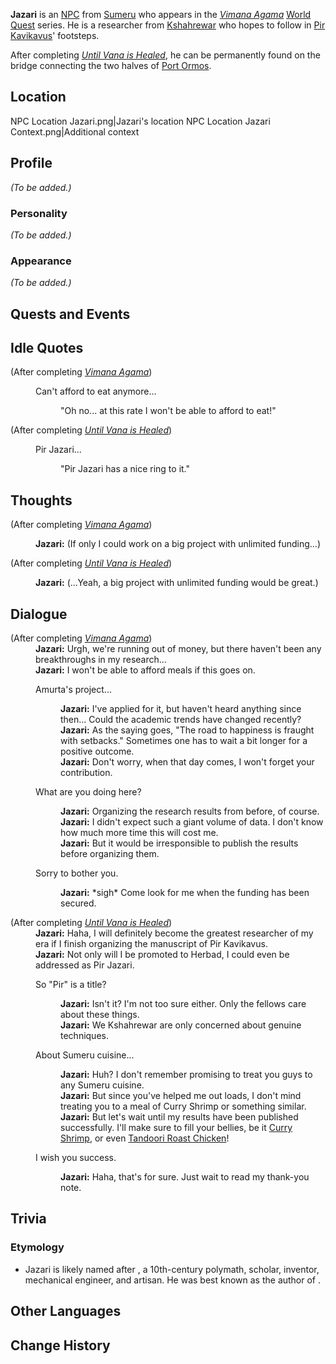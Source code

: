 {{Meta
<!-- Remove this template after adding the missing info -->
|missing_NPC_profile  = yes
}}
{{Character Infobox
|type             = NPC
|image            = NPC Jazari.png
|region           = Sumeru
|location         = <!-- Where the character appears, if different from Region -->
|affiliation      = Kshahrewar
|title            = 

|ancestry         = <!-- Clan/family -->
|father           = 
|mother           = 
|spouse           = 
|sibling          = 
|child            = 
|relative         = 

|voiceEN          = 
|voiceCN          = 
|voiceJP          = 
|dialoguereward   = 
}}
'''Jazari''' is an [[NPC]] from [[Sumeru]] who appears in the [[Vimana Agama|''Vimana Agama'']] [[World Quest]] series. He is a researcher from [[Kshahrewar]] who hopes to follow in [[Pir Kavikavus]]' footsteps.

After completing ''[[Until Vana is Healed]]'', he can be permanently found on the bridge connecting the two halves of [[Port Ormos]].

==Location==
<gallery>
NPC Location Jazari.png|Jazari's location
NPC Location Jazari Context.png|Additional context
</gallery>

==Profile==
<!-- Detailed story/lore information goes here. -->
''(To be added.)''

===Personality===
''(To be added.)''

===Appearance===
<!-- Keep appearance section short and concise. Limit to 2 paragraphs with 3-4 sentences each. -->
''(To be added.)''

==Quests and Events==
{{Quests and Events}}

==Idle Quotes==
{{Dialogue start}}
;(After completing ''[[Vimana Agama]]'') {{verify}}
:{{DIcon|Idle}} Can't afford to eat anymore...
::{{A|VO Jazari 01.ogg}} "Oh no... at this rate I won't be able to afford to eat!"

;(After completing ''[[Until Vana is Healed]]'') {{verify}}
:{{DIcon|Idle}} Pir Jazari...
::{{A|VO Jazari 02.ogg}} "Pir Jazari has a nice ring to it."
{{Dialogue end}}

==Thoughts==
{{All Schemes to Know Explanation|name=Jazari}}
{{Dialogue start}}
;(After completing ''[[Vimana Agama]]'') {{verify}}
:{{A|VO Jazari All Schemes to Know 01.ogg}} '''Jazari:''' (If only I could work on a big project with unlimited funding...)

;(After completing ''[[Until Vana is Healed]]'') {{verify}}
:{{A|VO Jazari All Schemes to Know 02.ogg}} '''Jazari:''' (...Yeah, a big project with unlimited funding would be great.)
{{Dialogue end}}

==Dialogue==
{{Dialogue start}}
;(After completing ''[[Vimana Agama]]'') {{verify}}
:'''Jazari:''' Urgh, we're running out of money, but there haven't been any breakthroughs in my research...
:'''Jazari:''' I won't be able to afford meals if this goes on.
:{{DIcon}} Amurta's project...
::'''Jazari:''' I've applied for it, but haven't heard anything since then... Could the academic trends have changed recently?
::'''Jazari:''' As the saying goes, "The road to happiness is fraught with setbacks." Sometimes one has to wait a bit longer for a positive outcome.
::'''Jazari:''' Don't worry, when that day comes, I won't forget your contribution.
:{{DIcon}} What are you doing here?
::'''Jazari:''' Organizing the research results from before, of course.
::'''Jazari:''' I didn't expect such a giant volume of data. I don't know how much more time this will cost me.
::'''Jazari:''' But it would be irresponsible to publish the results before organizing them.
:{{DIcon}} Sorry to bother you.
::'''Jazari:''' *sigh* Come look for me when the funding has been secured.

;(After completing ''[[Until Vana is Healed]]'') {{verify}}
:'''Jazari:''' Haha, I will definitely become the greatest researcher of my era if I finish organizing the manuscript of Pir Kavikavus.
:'''Jazari:''' Not only will I be promoted to Herbad, I could even be addressed as Pir Jazari.
:{{DIcon}} So "Pir" is a title?
::'''Jazari:''' Isn't it? I'm not too sure either. Only the {{Rubi|[[Haravatat]]|Semiotics}} fellows care about these things.
::'''Jazari:''' We Kshahrewar are only concerned about genuine techniques.
:{{DIcon}} About Sumeru cuisine...
::'''Jazari:''' Huh? I don't remember promising to treat you guys to any Sumeru cuisine.
::'''Jazari:''' But since you've helped me out loads, I don't mind treating you to a meal of Curry Shrimp or something similar.
::'''Jazari:''' But let's wait until my results have been published successfully. I'll make sure to fill your bellies, be it [[Curry Shrimp]], or even [[Tandoori Roast Chicken]]!
:{{DIcon}} I wish you success.
::'''Jazari:''' Haha, that's for sure. Just wait to read my thank-you note.
{{Dialogue end}}
<!--
==Event Dialogue==
===Event Name===
{{Dialogue start}}
:'''{{subst:PAGENAME}}:'''
{{Dialogue end}}

-->
==Trivia==
===Etymology===
*Jazari is likely named after {{lang|{{w|Ismail al-Jazari|al-Jazari}}|ar=الجزري}}, a 10th-century {{w|Artuqids}} polymath, scholar, inventor, mechanical engineer, and artisan. He was best known as the author of {{lang|''The Book of Knowledge of Ingenious Mechanical Devices''|ar=كتاب في معرفة الحيل الهندسية}}.

==Other Languages==
{{Other Languages
|default_hidden = 1
|en      = Jazari
|zhs     = 加扎里
|zhs_rm  = Jiāzhālǐ
|zht     = 加扎里
|zht_rm  = Jiāzhālǐ
|ja      = ジャザリー
|ja_rm   = Jazarii
|ko      = 쟈자리
|ko_rm   = Jyajari
|es      = Jazari
|fr      = Jazari
|ru      = Джазари
|th      = Jazari
|vi      = Jazari
|de      = Jazari
|id      = Jazari
|pt      = Jazari
|tr      = Jazari
|it      = Jazari
}}

==Change History==
{{Change History|3.0}}
<!--
==References==
{{Reflist}}
-->